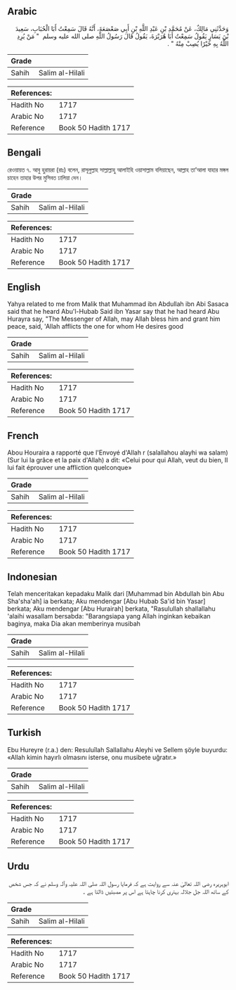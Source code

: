 ## Arabic


<div dir="rtl" lang="ar" style={{fontSize:'larger',backgroundColor:'#f8f9fa',padding:20}}>
وَحَدَّثَنِي مَالِكٌ، عَنْ مُحَمَّدِ بْنِ عَبْدِ اللَّهِ بْنِ أَبِي صَعْصَعَةَ، أَنَّهُ قَالَ سَمِعْتُ أَبَا الْحُبَابِ، سَعِيدَ بْنَ يَسَارٍ يَقُولُ سَمِعْتُ أَبَا هُرَيْرَةَ، يَقُولُ قَالَ رَسُولُ اللَّهِ صلى الله عليه وسلم ‏ "‏ مَنْ يُرِدِ اللَّهُ بِهِ خَيْرًا يُصِبْ مِنْهُ ‏"‏ ‏.‏
</div>
<div style={{backgroundColor:'#f8f9fa',padding:20, marginBottom: 10}}><table> <thead> <tr> <th>Grade</th> <th></th> </tr> </thead> <tbody> <tr><td>Sahih</td><td>Salim al-Hilali</td></tr></tbody></table><table> <thead> <tr> <th>References:</th> <th></th> </tr> </thead> <tbody><tr><td>Hadith No</td><td>1717</td></tr><tr><td>Arabic No</td><td>1717</td></tr><tr><td>Reference</td><td>Book 50 Hadith 1717</td></tr></tbody></table></div>

## Bengali


<div dir="ltr" lang="bn" style={{fontSize:'larger',backgroundColor:'#f8f9fa',padding:20}}>
রেওয়ায়ত ৭. আবু হুরায়রা (রাঃ) বলেন, রাসূলুল্লাহ সাল্লাল্লাহু আলাইহি ওয়াসাল্লাম বলিয়াছেন, আল্লাহ তা’আলা যাহার মঙ্গল চাহেন তাহার উপর মুসিবত ঢালিয়া দেন।
</div>
<div style={{backgroundColor:'#f8f9fa',padding:20, marginBottom: 10}}><table> <thead> <tr> <th>Grade</th> <th></th> </tr> </thead> <tbody> <tr><td>Sahih</td><td>Salim al-Hilali</td></tr></tbody></table><table> <thead> <tr> <th>References:</th> <th></th> </tr> </thead> <tbody><tr><td>Hadith No</td><td>1717</td></tr><tr><td>Arabic No</td><td>1717</td></tr><tr><td>Reference</td><td>Book 50 Hadith 1717</td></tr></tbody></table></div>

## English


<div dir="ltr" lang="en" style={{fontSize:'larger',backgroundColor:'#f8f9fa',padding:20}}>
Yahya related to me from Malik that Muhammad ibn Abdullah ibn Abi Sasaca said that he heard Abu'l-Hubab Said ibn Yasar say that he had heard Abu Hurayra say, "The Messenger of Allah, may Allah bless him and grant him peace, said, 'Allah afflicts the one for whom He desires good
</div>
<div style={{backgroundColor:'#f8f9fa',padding:20, marginBottom: 10}}><table> <thead> <tr> <th>Grade</th> <th></th> </tr> </thead> <tbody> <tr><td>Sahih</td><td>Salim al-Hilali</td></tr></tbody></table><table> <thead> <tr> <th>References:</th> <th></th> </tr> </thead> <tbody><tr><td>Hadith No</td><td>1717</td></tr><tr><td>Arabic No</td><td>1717</td></tr><tr><td>Reference</td><td>Book 50 Hadith 1717</td></tr></tbody></table></div>

## French


<div dir="ltr" lang="fr" style={{fontSize:'larger',backgroundColor:'#f8f9fa',padding:20}}>
Abou Houraira a rapporté que l'Envoyé d'Allah r (salallahou alayhi wa salam) (Sur lui la grâce et la paix d'Allah) a dit: «Celui pour qui Allah, veut du bien, Il lui fait éprouver une affliction quelconque»
</div>
<div style={{backgroundColor:'#f8f9fa',padding:20, marginBottom: 10}}><table> <thead> <tr> <th>Grade</th> <th></th> </tr> </thead> <tbody> <tr><td>Sahih</td><td>Salim al-Hilali</td></tr></tbody></table><table> <thead> <tr> <th>References:</th> <th></th> </tr> </thead> <tbody><tr><td>Hadith No</td><td>1717</td></tr><tr><td>Arabic No</td><td>1717</td></tr><tr><td>Reference</td><td>Book 50 Hadith 1717</td></tr></tbody></table></div>

## Indonesian


<div dir="ltr" lang="id" style={{fontSize:'larger',backgroundColor:'#f8f9fa',padding:20}}>
Telah menceritakan kepadaku Malik dari [Muhammad bin Abdullah bin Abu Sha'sha'ah] ia berkata; Aku mendengar [Abu Hubab Sa'id bin Yasar] berkata; Aku mendengar [Abu Hurairah] berkata, "Rasulullah shallallahu 'alaihi wasallam bersabda: "Barangsiapa yang Allah inginkan kebaikan baginya, maka Dia akan memberinya musibah
</div>
<div style={{backgroundColor:'#f8f9fa',padding:20, marginBottom: 10}}><table> <thead> <tr> <th>Grade</th> <th></th> </tr> </thead> <tbody> <tr><td>Sahih</td><td>Salim al-Hilali</td></tr></tbody></table><table> <thead> <tr> <th>References:</th> <th></th> </tr> </thead> <tbody><tr><td>Hadith No</td><td>1717</td></tr><tr><td>Arabic No</td><td>1717</td></tr><tr><td>Reference</td><td>Book 50 Hadith 1717</td></tr></tbody></table></div>

## Turkish


<div dir="ltr" lang="tr" style={{fontSize:'larger',backgroundColor:'#f8f9fa',padding:20}}>
Ebu Hureyre (r.a.) den: Resuluîlah Sallallahu Aleyhi ve Sellem şöyle buyurdu: «Allah kimin hayırlı olmasını isterse, onu musibete uğratır.»
</div>
<div style={{backgroundColor:'#f8f9fa',padding:20, marginBottom: 10}}><table> <thead> <tr> <th>Grade</th> <th></th> </tr> </thead> <tbody> <tr><td>Sahih</td><td>Salim al-Hilali</td></tr></tbody></table><table> <thead> <tr> <th>References:</th> <th></th> </tr> </thead> <tbody><tr><td>Hadith No</td><td>1717</td></tr><tr><td>Arabic No</td><td>1717</td></tr><tr><td>Reference</td><td>Book 50 Hadith 1717</td></tr></tbody></table></div>

## Urdu


<div dir="rtl" lang="ur" style={{fontSize:'larger',backgroundColor:'#f8f9fa',padding:20}}>
ابوہریرہ رضی اللہ تعالیٰ عنہ سے روایت ہے کہ فرمایا رسول اللہ صلی اللہ علیہ وآلہ وسلم نے کہ جس شخص کے ساتھ اللہ جل جلالہ بہتری کرنا چاہتا ہے اس پر مصبتیں ڈالتا ہے ۔
</div>
<div style={{backgroundColor:'#f8f9fa',padding:20, marginBottom: 10}}><table> <thead> <tr> <th>Grade</th> <th></th> </tr> </thead> <tbody> <tr><td>Sahih</td><td>Salim al-Hilali</td></tr></tbody></table><table> <thead> <tr> <th>References:</th> <th></th> </tr> </thead> <tbody><tr><td>Hadith No</td><td>1717</td></tr><tr><td>Arabic No</td><td>1717</td></tr><tr><td>Reference</td><td>Book 50 Hadith 1717</td></tr></tbody></table></div>